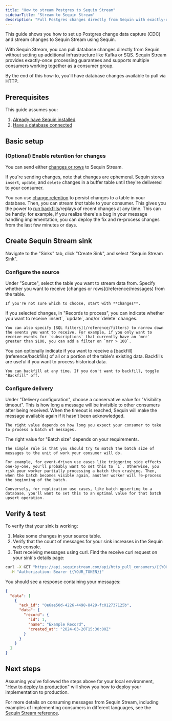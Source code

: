 ```yaml
---
title: "How to stream Postgres to Sequin Stream"
sidebarTitle: "Stream to Sequin Stream"
description: "Pull Postgres changes directly from Sequin with exactly-once processing"
---
```


This guide shows you how to set up Postgres change data capture (CDC) and stream changes to Sequin Stream using Sequin.

With Sequin Stream, you can pull database changes directly from Sequin without setting up additional infrastructure like Kafka or SQS. Sequin Stream provides exactly-once processing guarantees and supports multiple consumers working together as a consumer group.

By the end of this how-to, you'll have database changes available to pull via HTTP.

## Prerequisites

This guide assumes you:

1. [Already have Sequin installed](/quickstart/webhooks)
2. [Have a database connected](/quickstart/connect-postgres)

## Basic setup

### (Optional) Enable retention for changes

You can send either [changes or rows](/reference/messages) to Sequin Stream.

If you're sending changes, note that changes are ephemeral. Sequin stores `insert`, `update`, and `delete` changes in a buffer table until they're delivered to your consumer.

You can use [change retention](reference/change-retention) to persist changes to a table in your database. Then, you can stream _that_ table to your consumer. This gives you the power to [run backfills](/reference/backfills)/replays of recent changes at any time. This can be handy: for example, if you realize there's a bug in your message handling implementation, you can deploy the fix and re-process changes from the last few minutes or days.

## Create Sequin Stream sink

Navigate to the "Sinks" tab, click "Create Sink", and select "Sequin Stream Sink".

### Configure the source

<Steps>
  <Step title="Select source table">
    Under "Source", select the table you want to stream data from.
  </Step>

  <Step title="Choose message type">
    Specify whether you want to receive [changes or rows](/reference/messages) from the table.

    If you're not sure which to choose, start with **Changes**.
  </Step>

  <Step title="Specify filters">
    If you selected changes, in "Records to process", you can indicate whether you want to receive `insert`, `update`, and/or `delete` changes.

    You can also specify [SQL filters](/reference/filters) to narrow down the events you want to receive. For example, if you only want to receive events for `subscriptions` that currently have an `mrr` greater than $100, you can add a filter on `mrr > 100`.
  </Step>

  <Step title="Specify backfill">
    You can optionally indicate if you want to receive a [backfill](reference/backfills) of all or a portion of the table's existing data. Backfills are useful if you want to process historical data.

    You can backfill at any time. If you don't want to backfill, toggle "Backfill" off.
  </Step>
</Steps>

### Configure delivery

<Steps>
  <Step title="Specify visibility timeout">
    Under "Delivery configuration", choose a conservative value for "Visibility timeout". This is how long a message will be invisible to other consumers after being received. When the timeout is reached, Sequin will make the message available again if it hasn't been acknowledged.

    The right value depends on how long you expect your consumer to take to process a batch of messages.
  </Step>

  <Step title="Specify batch size">
    The right value for "Batch size" depends on your requirements.

    The simple rule is that you should try to match the batch size of messages to the unit of work your consumer will do.

    For example, for event-driven use cases like triggering side effects one-by-one, you'll probably want to set this to `1`. Otherwise, you risk your worker partially processing a batch then crashing. Then, when the batch becomes visible again, another worker will re-process the beginning of the batch.

    Conversely, for replication use cases, like batch upserting to a database, you'll want to set this to an optimal value for that batch upsert operation.
  </Step>
</Steps>

## Verify & test

To verify that your sink is working:

1. Make some changes in your source table.
2. Verify that the count of messages for your sink increases in the Sequin web console.
3. Test receiving messages using curl. Find the receive curl request on your sink's details page:

```bash
curl -X GET "https://api.sequinstream.com/api/http_pull_consumers/{{YOUR_CONSUMER_NAME}}/receive?batch_size=10" \
  -H "Authorization: Bearer {{YOUR_TOKEN}}"
```

You should see a response containing your messages:

```json
{
  "data": [
    {
      "ack_id": "0e6ae50d-4226-4498-8429-fc012737125b",
      "data": {
        "record": {
          "id": 1,
          "name": "Example Record",
          "created_at": "2024-03-20T15:30:00Z"
        }
      }
    }
  ]
}
```

## Next steps

Assuming you've followed the steps above for your local environment, "[How to deploy to production](/how-to/deploy-to-production)" will show you how to deploy your implementation to production.

For more details on consuming messages from Sequin Stream, including examples of implementing consumers in different languages, see the [Sequin Stream reference](/consume/consume-api/overview).